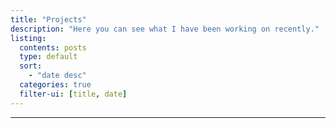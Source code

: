 ```yaml
---
title: "Projects"
description: "Here you can see what I have been working on recently."
listing:
  contents: posts
  type: default
  sort:
    - "date desc"
  categories: true
  filter-ui: [title, date]
---
```

<head>
<link href="https://fonts.googleapis.com/css2?family=Montserrat&display=swap" rel="stylesheet">
  <style>
    body {
      font-family: 'Montserrat', sans-serif;
    }
  </style>
</head>
---
